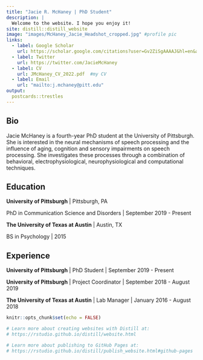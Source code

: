 ```yaml
---
title: "Jacie R. McHaney | PhD Student"
description: |
  Welcome to the website. I hope you enjoy it!
site: distill::distill_website
image: "images/McHaney_Jacie_Headshot_cropped.jpg" #profile pic
links:
  - label: Google Scholar
    url: https://scholar.google.com/citations?user=Gv2ZiSgAAAAJ&hl=en&authuser=1
  - label: Twitter
    url: https://twitter.com/JacieMcHaney
  - label: CV
    url: JMcHaney_CV_2022.pdf  #my CV
  - label: Email
    url: "mailto:j.mchaney@pitt.edu"
output:
  postcards::trestles
---
```


## Bio

Jacie McHaney is a fourth-year PhD student at the University of Pittsburgh. She is interested 
in the neural mechanisms of speech processing and the influence of aging, cognition and 
sensory impairments on speech processing. She investigates these processes through a 
combination of behavioral, electrophysiological, neurophysiological and computational 
techniques. 

## Education

**University of Pittsburgh** | Pittsburgh, PA

PhD in Communication Science and Disorders | September 2019 - Present

**The University of Texas at Austin** | Austin, TX

BS in Psychology |  2015

## Experience

**University of Pittsburgh** | PhD Student | September 2019 - Present

**University of Pittsburgh** | Project Coordinator | September 2018 - August 2019

**The University of Texas at Austin** | Lab Manager | January 2016 - August 2018

```r
knitr::opts_chunk$set(echo = FALSE)

# Learn more about creating websites with Distill at:
# https://rstudio.github.io/distill/website.html

# Learn more about publishing to GitHub Pages at:
# https://rstudio.github.io/distill/publish_website.html#github-pages

```

